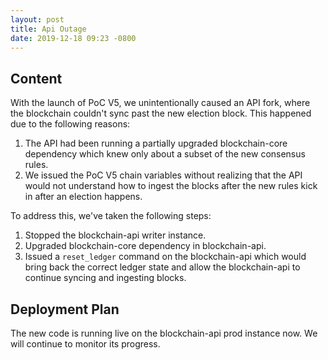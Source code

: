 ```yaml
---
layout: post
title: Api Outage
date: 2019-12-18 09:23 -0800
---
```


## Content

With the launch of PoC V5, we unintentionally caused an API fork, where the blockchain couldn't sync
past the new election block. This happened due to the following reasons:

1. The API had been running a partially upgraded blockchain-core dependency which knew only about a
   subset of the new consensus rules.
2. We issued the PoC V5 chain variables without realizing that the API would not understand how to
   ingest the blocks after the new rules kick in after an election happens.

To address this, we've taken the following steps:

1. Stopped the blockchain-api writer instance.
2. Upgraded blockchain-core dependency in blockchain-api.
3. Issued a `reset_ledger` command on the blockchain-api which would bring back the correct ledger
   state and allow the blockchain-api to continue syncing and ingesting blocks.

## Deployment Plan

The new code is running live on the blockchain-api prod instance now. We will continue to monitor
its progress.

